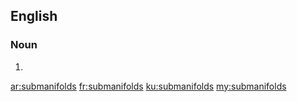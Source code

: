 ==English==

===Noun===
{{head|en|noun plural form}}

# {{plural of|submanifold|lang=en}}

[[ar:submanifolds]]
[[fr:submanifolds]]
[[ku:submanifolds]]
[[my:submanifolds]]